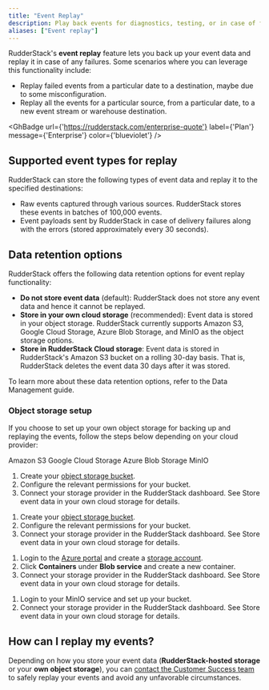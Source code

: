 ```yaml
---
title: "Event Replay"
description: Play back events for diagnostics, testing, or in case of failures.
aliases: ["Event replay"]
---
```


RudderStack's **event replay** feature lets you back up your event data and replay it in case of any failures. Some scenarios where you can leverage this functionality include:

- Replay failed events from a particular date to a destination, maybe due to some misconfiguration.
- Replay all the events for a particular source, from a particular date, to a new event stream or warehouse destination.

<GhBadge
  url={'https://rudderstack.com/enterprise-quote'}
  label={'Plan'}
  message={'Enterprise'}
  color={'blueviolet'}
/>

## Supported event types for replay

RudderStack can store the following types of event data and replay it to the specified destinations:

- Raw events captured through various sources. RudderStack stores these events in batches of 100,000 events.
- Event payloads sent by RudderStack in case of delivery failures along with the errors (stored approximately every 30 seconds).

## Data retention options

RudderStack offers the following data retention options for event replay functionality:

- **Do not store event data** (default): RudderStack does not store any event data and hence it cannot be replayed.
- **Store in your own cloud storage** (recommended): Event data is stored in your object storage. RudderStack currently supports Amazon S3, Google Cloud Storage, Azure Blob Storage, and MinIO as the object storage options. 
- **Store in RudderStack Cloud storage**: Event data is stored in RudderStack's Amazon S3 bucket on a rolling 30-day basis. That is, RudderStack deletes the event data 30 days after it was stored.

To learn more about these data retention options, refer to the <Link to="/dashboard-guides/data-retention/#data-retention-options">Data Management</Link> guide.

### Object storage setup

If you choose to set up your own object storage for backing up and replaying the events, follow the steps below depending on your cloud provider:

<Tabs>
  <TabList>
   <Tab>Amazon S3</Tab>
    <Tab>Google Cloud Storage</Tab>
    <Tab>Azure Blob Storage</Tab>
    <Tab>MinIO</Tab>
  </TabList>
  <TabPanels>
    <TabPanel>
    <ol>
      <li>Create your <a href="https://docs.aws.amazon.com/AmazonS3/latest/userguide/creating-bucket.html">object storage bucket</a>.</li>
      <li>Configure the relevant <Link to="/user-guides/administrators-guide/bucket-configuration-settings/#permissions-for-amazon-s3">permissions</Link> for your bucket.</li>
      <li>Connect your storage provider in the RudderStack dashboard. See <Link to="/dashboard-guides/data-retention/#2-store-event-data-in-your-own-cloud-storage-recommended">Store event data in your own cloud storage</Link> for details.</li>   
      </ol>
    </TabPanel>
    <TabPanel>
    <ol>
      <li>Create your <a href="https://cloud.google.com/storage/docs/creating-buckets">object storage bucket</a>.</li>
      <li>Configure the relevant <Link to="/user-guides/administrators-guide/bucket-configuration-settings/#permissions-for-gcs">permissions</Link> for your bucket.</li>
      <li>Connect your storage provider in the RudderStack dashboard. See <Link to="/dashboard-guides/data-retention/#2-store-event-data-in-your-own-cloud-storage-recommended">Store event data in your own cloud storage</Link> for details.</li> 
    </ol>
    </TabPanel>
    <TabPanel>
    <ol>
      <li>Login to the <a href="https://portal.azure.com/">Azure portal</a> and create a <a href="https://docs.microsoft.com/en-us/azure/storage/common/storage-account-create?tabs=azure-portal">storage account</a>.</li>
      <li>Click  <strong>Containers</strong> under <strong>Blob service</strong> and create a new container.</li>
      <li>Connect your storage provider in the RudderStack dashboard. See <Link to="/dashboard-guides/data-retention/#2-store-event-data-in-your-own-cloud-storage-recommended">Store event data in your own cloud storage</Link> for details.</li>     
      </ol>
    </TabPanel>
    <TabPanel>
    <ol>
      <li>Login to your MinIO service and <Link to="/destinations/streaming-destinations/minio/#setting-up-minio">set up your bucket</Link>.</li>
      <li>Connect your storage provider in the RudderStack dashboard. See <Link to="/dashboard-guides/data-retention/#2-store-event-data-in-your-own-cloud-storage-recommended">Store event data in your own cloud storage</Link> for details.</li>
    </ol>
    </TabPanel>
  </TabPanels>
</Tabs>

## How can I replay my events?

Depending on how you store your event data (**RudderStack-hosted storage** or your **own object storage**), you can [contact the Customer Success team](mailto:%20support@rudderstack.com) to safely replay your events and avoid any unfavorable circumstances.

<br />